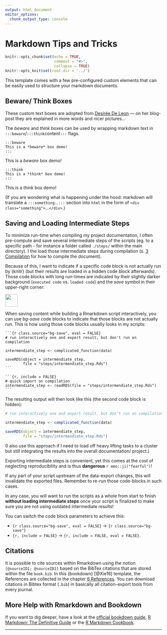 ```yaml
---
output: html_document
editor_options:
  chunk_output_type: console
---
```


# Markdown Tips and Tricks

```r
knitr::opts_chunk$set(echo = TRUE,
                      comment = "#>",
                      collapse = TRUE)
knitr::opts_knit$set(root.dir = '../')
```

This template comes with a few pre-configured custom elements that can be easily used to structure your markdown documents.

## Beware/ Think Boxes

These custom text boxes are adopted from [Desirée De Leon](http://desiree.rbind.io/post/2019/making-tip-boxes-with-bookdown-and-rmarkdown/) --- on her blog-post they are explained in more words and nicer pictures...

The *beware* and *think* boxes can be used by wrapping markdown text in `:::beware`/`:::think`content`:::` flags.

```
:::beware
This is a *beware* box demo!
:::
```

:::beware
This is a *beware* box demo!
:::

```
:::think
This is a *think* box demo!
:::
```

:::think
This is a *think* box demo!
:::

(If you are wondering what is happening under the hood: markdown will translate a `:::something`...`:::` section into `html` in the form of `<div class="something">`...`</div>`.)

## Saving and Loading Intermediate Steps

To minimize run-time when compiling my project documentation, I often pre-compute and save several intermediate steps of the scripts (eg. to a specific path - for instance  a folder called `./steps/` within the main directory).
I the load those intermediate steps during compilation (s. [3 Compilation](compilation.html) for how to compile the document).

Because of this, I want to indicate if a specific code block is not actually run by {knitr} (but their results are loaded in a hidden code block afterwards).
Those code blocks with long run-times are indicated by their slightly darker background (`executed code` vs. <span class="bg-save">`loaded code`</span>) and the *save* symbol in their upper-right corner: 

<img style="position:relative; width:40px; pointer-events:none;" src="./img/save_solid.svg">

When saving content while building a Rmarkdown script interactively, you can use *bg-save* code blocks to indicate that those blocks are not actually run.
This is how using those code blocks usually looks in my scripts:

```
`​``{r class.source="bg-save", eval = FALSE}
# run interactively one and export result, but don't run on compilation

intermendiate_step <- complicated_function(data)

saveRDS(object = intermendiate_step, 
        file = "steps/intermendiate_step.Rds")
`​``
```
```
`​``{r, include = FALSE}
# quick import on compilation
intermendiate_step <- readRDS(file = "steps/intermendiate_step.Rds")
`​``
```

The resulting output will then look like this (the second code block is hidden):

```r
# run interactively one and export result, but don't run on compilation

intermendiate_step <- complicated_function(data)

saveRDS(object = intermendiate_step, 
        file = "steps/intermendiate_step.Rds")
```

(I also use this approach if I need to load off heavy lifting tasks to a cluster but still integrating the results into the overall documentation/ project.)

:::beware
Exporting intermediate steps is convenient, yet this comes at the cost of neglecting reproducibility and is thus **dangerous** `r emo::ji("fearful")`!

If any part of your script upstream of the data-export changes, this will invalidate the exported files.
Remember to re-run those code-blocks in such cases.

In any case, you will want to run the scripts as a whole from start to finish **without loading intermediate steps** once your script is finalized to make sure you are not using outdated intermediate results!

You can switch the code block parameters to achieve this:

- `​{r class.source="bg-save", eval = FALSE}` $\rightarrow$ `​{r class.source="bg-save"}` 
- `​{r, include = FALSE}` $\rightarrow$ `​{r, include = FALSE, eval = FALSE}`.
:::

## Citations

It is possible to cite sources within Rmarkdown using the notion `[@sourceID1; @sourceID2]` based on the BibTex citations that are stored within the file `book.bib`.
In this {bookdown} [@Xie16] template, the References are collected in the chapter [6 References](./references.html).
You can download citations in Bibtex format (`.bib`) in basically all citation-export tools from every journal.

## More Help with Rmarkdown and Bookdown

If you want to dig deeper, have a look at the [official bookdown guide](https://bookdown.org/yihui/bookdown/), [R Markdown: The Definitive Guide](https://bookdown.org/yihui/rmarkdown/) or the [R Markdown Cookbook](https://bookdown.org/yihui/rmarkdown-cookbook/).

---
